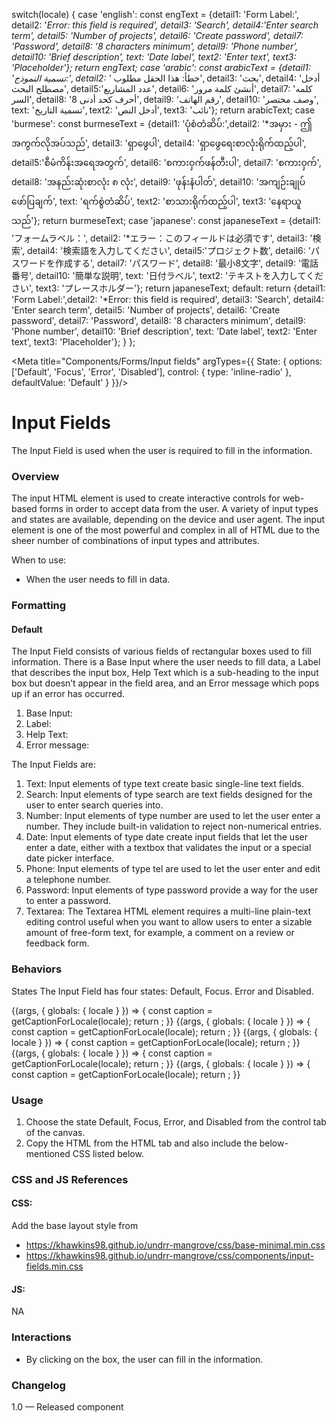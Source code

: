 
  switch(locale) {
    case 'english': const engText = {detail1: 'Form Label:', detail2: '*Error: this field is required', detail3: 'Search', detail4:'Enter search term', detail5: 'Number of projects', detail6: 'Create password', detail7: 'Password', detail8: '8 characters minimum', detail9: 'Phone number', detail10: 'Brief description', text: 'Date label', text2: 'Enter text', text3: 'Placeholder'}; return engText;
    case 'arabic': const arabicText = {detail1: 'تسمية النموذج:', detail2: '* خطأ: هذا الحقل مطلوب', detail3: 'بحث', detail4: 'أدخل مصطلح البحث', detail5:'عدد المشاريع', detail6: 'أنشئ كلمة مرور', detail7: 'كلمه السر', detail8: '8 أحرف كحد أدنى', detail9: 'رقم الهاتف', detail10: 'وصف مختصر', text: 'تسمية التاريخ', text2: 'أدخل النص', text3: 'نائب'}; return arabicText;
    case 'burmese': const burmeseText = {detail1: 'ပုံစံတံဆိပ်:',detail2: '*အမှား - ဤအကွက်လိုအပ်သည်', detail3: 'ရှာဖွေပါ', detail4: 'ရှာဖွေရေးစာလုံးရိုက်ထည့်ပါ', detail5:'စီမံကိန်းအရေအတွက်', detail6: 'စကားဝှက်ဖန်တီးပါ', detail7: 'စကားဝှက်', detail8: 'အနည်းဆုံးစာလုံး ၈ လုံး', detail9: 'ဖုန်းနံပါတ်', detail10: 'အကျဉ်းချုပ်ဖော်ပြချက်', text: 'ရက်စွဲတံဆိပ်', text2: 'စာသားရိုက်ထည့်ပါ', text3: 'နေရာယူသည်'}; return burmeseText;
    case 'japanese': const japaneseText = {detail1: 'フォームラベル：', detail2: '*エラー：このフィールドは必須です', detail3: '検索', detail4: '検索語を入力してください', detail5:'プロジェクト数', detail6: 'パスワードを作成する', detail7: 'パスワード', detail8: '最小8文字', detail9: '電話番号', detail10: '簡単な説明', text: '日付ラベル', text2: 'テキストを入力してください', text3: 'プレースホルダー'}; return japaneseText;
    default:
      return {detail1: 'Form Label:',detail2: '*Error: this field is required', detail3: 'Search', detail4: 'Enter search term', detail5: 'Number of projects', detail6: 'Create password', detail7: 'Password', detail8: '8 characters minimum', detail9: 'Phone number', detail10: 'Brief description', text: 'Date label', text2: 'Enter text', text3: 'Placeholder'};
  }
};

<Meta title="Components/Forms/Input fields"  argTypes={{
  State: {
    options: ['Default', 'Focus', 'Error', 'Disabled'],
    control: { type: 'inline-radio' },
    defaultValue: 'Default'
  }
}}/>

# Input Fields
The Input Field is used when the user is required to fill in the information.

### Overview
The input HTML element is used to create interactive controls for web-based forms in order to accept data from the user. A variety of input types and states are available, depending on the device and user agent. The input element is one of the most powerful and complex in all of HTML due to the sheer number of combinations of input types and attributes.

When to use:
- When the user needs to fill in data.

### Formatting
#### Default
The Input Field consists of various fields of rectangular boxes used to fill information.  There is a Base Input where the user needs to fill data, a Label that describes the input box, Help Text which is a sub-heading to the input box but doesn’t appear in the field area, and an Error message which pops up if an error has occurred.

1. Base Input:
2. Label:
3. Help Text:
4. Error message:

The Input Fields are:

1. Text: Input elements of type text create basic single-line text fields.
2. Search: Input elements of type search are text fields designed for the user to enter search queries into.
3. Number: Input elements of type number are used to let the user enter a number. They include built-in validation to reject non-numerical entries.
4. Date: Input elements of type date create input fields that let the user enter a date, either with a textbox that validates the input or a special date picker interface.
5. Phone: Input elements of type tel are used to let the user enter and edit a telephone number.
6. Password: Input elements of type password provide a way for the user to enter a password.
7. Textarea: The Textarea HTML element requires a multi-line plain-text editing control useful when you want to allow users to enter a sizable amount of free-form text, for example, a comment on a review or feedback form.


### Behaviors

States
The Input Field has four states: Default, Focus. Error and Disabled.


<Canvas>
<Story name="Date">
  {(args, { globals: { locale } }) => {
    const caption = getCaptionForLocale(locale);
    return <Inputcomponent labelText={caption.text} errorText={caption.detail2} element='input' type='date' id='date'  placeholder= 'dd/mm/yyyy' {...args}></Inputcomponent>;
  }}
</Story>
</Canvas>

<Canvas>
<Story name="Number">
  {(args, { globals: { locale } }) => {
    const caption = getCaptionForLocale(locale);
    return <Inputcomponent labelText={caption.detail5} errorText={caption.detail2} element='input' type='number' id='number' pattern= '[0-9]*' placeholder= {caption.text3} {...args}></Inputcomponent>;
  }}
</Story>
</Canvas>

<Canvas>
<Story name="Password">
  {(args, { globals: { locale } }) => {
    const caption = getCaptionForLocale(locale);
    return <Inputcomponent labelText={caption.detail6} element='input' helpText={caption.detail8} errorText={caption.detail2} type='password' id='password' minlength="8" placeholder={caption.detail7} {...args}></Inputcomponent>;
  }}
</Story>
</Canvas>

<Canvas>
<Story name="Telephone">
  {(args, { globals: { locale } }) => {
    const caption = getCaptionForLocale(locale);
    return <Inputcomponent labelText={caption.detail9} element='input' type='tel'  id='tel'  errorText={caption.detail2} placeholder= '+234 000 000 0000' pattern='[0-9]{3}-[0-9]{2}-[0-9]{3}' {...args} ></Inputcomponent>;
  }}
</Story>
</Canvas>

<Canvas>
<Story name="Text">
  {(args, { globals: { locale } }) => {
    const caption = getCaptionForLocale(locale);
    return <Inputcomponent labelText={caption.detail1} errorText={caption.detail2} element='input' type='text' id='text' placeholder= {caption.text3} {...args} ></Inputcomponent>;
  }}
</Story>
</Canvas>

### Usage
1. Choose the state Default, Focus, Error, and Disabled from the control tab of the canvas.
2. Copy the HTML from the HTML tab and also include the below-mentioned CSS listed below.


### CSS and JS References
#### CSS:
Add the base layout style from

- https://khawkins98.github.io/undrr-mangrove/css/base-minimal.min.css
- https://khawkins98.github.io/undrr-mangrove/css/components/input-fields.min.css

#### JS:
NA

### Interactions
- By clicking on the box, the user can fill in the information.

### Changelog
1.0 — Released component
